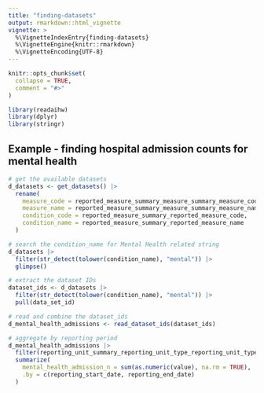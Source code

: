 ```yaml
---
title: "finding-datasets"
output: rmarkdown::html_vignette
vignette: >
  %\VignetteIndexEntry{finding-datasets}
  %\VignetteEngine{knitr::rmarkdown}
  %\VignetteEncoding{UTF-8}
---
```


```r
knitr::opts_chunk$set(
  collapse = TRUE,
  comment = "#>"
)
```

```r
library(readaihw)
library(dplyr)
library(stringr)
```

## Example - finding hospital admission counts for mental health

```r
# get the available datasets
d_datasets <- get_datasets() |>
  rename(
    measure_code = reported_measure_summary_measure_summary_measure_code,
    measure_name = reported_measure_summary_measure_summary_measure_name,
    condition_code = reported_measure_summary_reported_measure_code,
    condition_name = reported_measure_summary_reported_measure_name
  )

# search the condition_name for Mental Health related string
d_datasets |>
  filter(str_detect(tolower(condition_name), "mental")) |>
  glimpse()

# extract the dataset IDs
dataset_ids <- d_datasets |>
  filter(str_detect(tolower(condition_name), "mental")) |>
  pull(data_set_id)

# read and combine the dataset_ids
d_mental_health_admissions <- read_dataset_ids(dataset_ids)

# aggregate by reporting period
d_mental_health_admissions |>
  filter(reporting_unit_summary_reporting_unit_type_reporting_unit_type_code == "H") |>
  summarize(
    mental_health_admission_n = sum(as.numeric(value), na.rm = TRUE),
    .by = c(reporting_start_date, reporting_end_date)
  )
```

